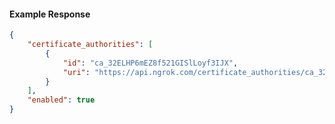 #### Example Response

```json
{
	"certificate_authorities": [
		{
			"id": "ca_32ELHP6mEZ8f521GISlLoyf3IJX",
			"uri": "https://api.ngrok.com/certificate_authorities/ca_32ELHP6mEZ8f521GISlLoyf3IJX"
		}
	],
	"enabled": true
}
```
